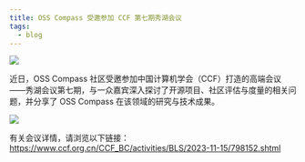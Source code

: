 ```yaml
---
title: OSS Compass 受邀参加 CCF 第七期秀湖会议
tags:
  - blog
---
```


![](media/1.jpeg)

<!--truncate-->

近日，OSS Compass 社区受邀参加中国计算机学会（CCF）打造的高端会议——秀湖会议第七期，与一众嘉宾深入探讨了开源项目、社区评估与度量的相关问题，并分享了 OSS Compass 在该领域的研究与技术成果。

![](media/2.jpeg)

有关会议详情，请浏览以下链接：
https://www.ccf.org.cn/CCF_BC/activities/BLS/2023-11-15/798152.shtml
